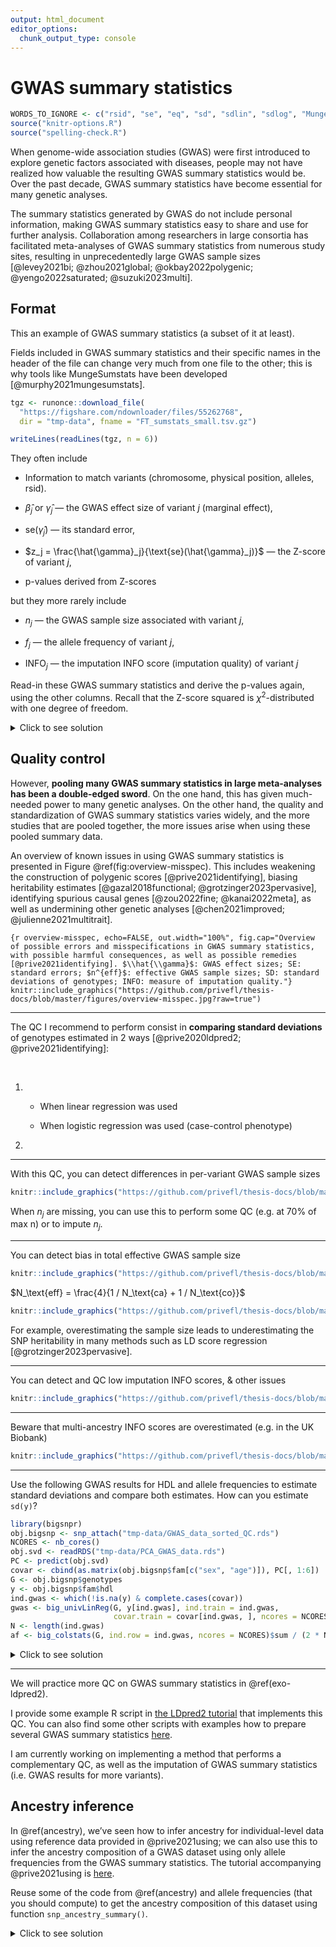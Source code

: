 ```yaml
---
output: html_document
editor_options: 
  chunk_output_type: console
---
```


# GWAS summary statistics

```r
WORDS_TO_IGNORE <- c("rsid", "se", "eq", "sd", "sdlin", "sdlog", "MungeSumstats", "HDL")
source("knitr-options.R")
source("spelling-check.R")
```

When genome-wide association studies (GWAS) were first introduced to explore genetic factors associated with diseases, people may not have realized how valuable the resulting GWAS summary statistics would be. 
Over the past decade, GWAS summary statistics have become essential for many genetic analyses. 

The summary statistics generated by GWAS do not include personal information, making GWAS summary statistics easy to share and use for further analysis. 
Collaboration among researchers in large consortia has facilitated meta-analyses of GWAS summary statistics from numerous study sites, resulting in unprecedentedly large GWAS sample sizes [@levey2021bi; @zhou2021global; @okbay2022polygenic; @yengo2022saturated; @suzuki2023multi].

## Format

This an example of GWAS summary statistics (a subset of it at least). 

:::: {.infobox .caution}
Fields included in GWAS summary statistics and their specific names in the header of the file can change very much from one file to the other; this is why tools like MungeSumstats have been developed [@murphy2021mungesumstats].
::::

```r
tgz <- runonce::download_file(
  "https://figshare.com/ndownloader/files/55262768", 
  dir = "tmp-data", fname = "FT_sumstats_small.tsv.gz")

writeLines(readLines(tgz, n = 6))
```

They often include

- Information to match variants (chromosome, physical position, alleles, rsid).

- $\hat{\beta}_j$ or $\hat{\gamma}_j$ &mdash; the GWAS effect size of variant $j$ (marginal effect), 

- $\text{se}(\hat{\gamma}_j)$ &mdash; its standard error,

- $z_j = \frac{\hat{\gamma}_j}{\text{se}(\hat{\gamma}_j)}$ &mdash; the Z-score of variant $j$,

- p-values derived from Z-scores

but they more rarely include

- $n_j$ &mdash; the GWAS sample size associated with variant $j$, 

- $f_j$ &mdash; the allele frequency of variant $j$,

- $\text{INFO}_j$ &mdash; the imputation INFO score (imputation quality) of variant $j$

:::: {.infobox .exo}
Read-in these GWAS summary statistics and derive the p-values again, using the other columns. Recall that the Z-score squared is $\chi^2$-distributed with one degree of freedom.
::::

<details>
<summary>Click to see solution</summary>
```r
(sumstats <- bigreadr::fread2(tgz))
chi2 <- with(sumstats, (beta / standard_error)^2)
pval <- pchisq(chi2, df = 1, lower.tail = FALSE)
plot(pval, sumstats$p_value, log = "xy"); abline(0, 1, col = "red")
```
</details>


## Quality control

However, **pooling many GWAS summary statistics in large meta-analyses has been a double-edged sword**. On the one hand, this has given much-needed power to many genetic analyses. On the other hand, the quality and standardization of GWAS summary statistics varies widely, and the more studies that are pooled together, the more issues arise when using these pooled summary data.

An overview of known issues in using GWAS summary statistics is presented in Figure \@ref(fig:overview-misspec). This includes weakening the construction of polygenic scores [@prive2021identifying], biasing heritability estimates [@gazal2018functional; @grotzinger2023pervasive], identifying spurious causal genes [@zou2022fine; @kanai2022meta], as well as undermining other genetic analyses [@chen2021improved; @julienne2021multitrait].

```{r overview-misspec, echo=FALSE, out.width="100%", fig.cap="Overview of possible errors and misspecifications in GWAS summary statistics, with possible harmful consequences, as well as possible remedies [@prive2021identifying]. $\\hat{\\gamma}$: GWAS effect sizes; SE: standard errors; $n^{eff}$: effective GWAS sample sizes; SD: standard deviations of genotypes; INFO: measure of imputation quality."}
knitr::include_graphics("https://github.com/privefl/thesis-docs/blob/master/figures/overview-misspec.jpg?raw=true")
```

---

The QC I recommend to perform consist in **comparing standard deviations** of genotypes estimated in 2 ways [@prive2020ldpred2; @prive2021identifying]:

<br>

1.  - When linear regression was used 
    \begin{equation}
    \text{sd}(G_j) \approx \dfrac{\text{sd}(y)}{\sqrt{n_j \cdot \text{se}(\hat{\gamma}_j)^2 + \hat{\gamma}_j^2}} (\#eq:sdlin)
    \end{equation}

    - When logistic regression was used (case-control phenotype)
    \begin{equation}\label{eq:approx-sd-log}
    \text{sd}(G_j) \approx \dfrac{2}{\sqrt{n_j^\text{eff} \cdot \text{se}(\hat{\gamma}_j)^2 + \hat{\gamma}_j^2}} (\#eq:sdlog)
    \end{equation}
<br>
2. \begin{equation}
\text{sd}(G_j) \approx \sqrt{2 \cdot f_j \cdot (1 - f_j) \cdot \text{INFO}_j} (\#eq:sdaf)
\end{equation}

---

With this QC, you can detect differences in per-variant GWAS sample sizes

```r
knitr::include_graphics("https://github.com/privefl/thesis-docs/blob/master/figures/simu-qc-plot.jpg?raw=true")
```

When $n_j$ are missing, you can use this to perform some QC (e.g. at 70% of max n) or to impute $n_j$. 

---

You can detect bias in total effective GWAS sample size

```r
knitr::include_graphics("https://github.com/privefl/thesis-docs/blob/master/figures/cad_quick_qc.png?raw=true")
```

$N_\text{eff} = \frac{4}{1 / N_\text{ca} + 1 / N_\text{co}}$

```r
knitr::include_graphics("https://github.com/privefl/thesis-docs/blob/master/figures/cad_neff_perstudy.png?raw=true")
```

For example, overestimating the sample size leads to underestimating the SNP heritability in many methods such as LD score regression [@grotzinger2023pervasive].

---

You can detect and QC low imputation INFO scores, & other issues

```r
knitr::include_graphics("https://github.com/privefl/thesis-docs/blob/master/figures/brca_onco_qc.png?raw=true")
```

---

Beware that multi-ancestry INFO scores are overestimated (e.g. in the UK Biobank)

```r
knitr::include_graphics("https://github.com/privefl/thesis-docs/blob/master/figures/overestim-info.png?raw=true")
```

---

:::: {.infobox .exo}
Use the following GWAS results for HDL and allele frequencies to estimate standard deviations and compare both estimates. How can you estimate `sd(y)`?
::::

```r
library(bigsnpr)
obj.bigsnp <- snp_attach("tmp-data/GWAS_data_sorted_QC.rds")
NCORES <- nb_cores()
obj.svd <- readRDS("tmp-data/PCA_GWAS_data.rds")
PC <- predict(obj.svd)
covar <- cbind(as.matrix(obj.bigsnp$fam[c("sex", "age")]), PC[, 1:6])
G <- obj.bigsnp$genotypes
y <- obj.bigsnp$fam$hdl
ind.gwas <- which(!is.na(y) & complete.cases(covar))
gwas <- big_univLinReg(G, y[ind.gwas], ind.train = ind.gwas,
                       covar.train = covar[ind.gwas, ], ncores = NCORES)
N <- length(ind.gwas)
af <- big_colstats(G, ind.row = ind.gwas, ncores = NCORES)$sum / (2 * N)
```

<details>
<summary>Click to see solution</summary>

```r
sd_y <- with(gwas, quantile(sqrt(0.5 * (N * std.err^2 + estim^2)), 0.01))
c(sd(y[ind.gwas]), sd_y)
sd_ss <- sd_y / with(gwas, sqrt(N * std.err^2 + estim^2))
sd_af <- sqrt(2 * af * (1 - af))

library(ggplot2)
ggplot(dplyr::slice_sample(data.frame(sd_af, sd_ss), n = 100e3)) +
  geom_point(aes(sd_af, sd_ss), alpha = 0.5) +
  theme_bigstatsr(0.9) +
  geom_abline(linetype = 2, color = "red") +
  labs(x = "Standard deviations derived from the allele frequencies",
       y = "Standard deviations derived from the summary statistics")
```

```r
nb_na <- big_counts(G$copy(CODE_012), ind.row = ind.gwas)[4, ]
ggplot(dplyr::slice_sample(data.frame(sd_af, sd_ss, nb_na), n = 100e3)) +
  geom_point(aes(sd_af, sd_ss, color = nb_na), alpha = 0.5) +
  theme_bigstatsr(0.9) +
  scale_color_viridis_c(direction = -1, trans = "sqrt") +
  geom_abline(linetype = 2, color = "red") +
  labs(x = "Standard deviations derived from the allele frequencies",
       y = "Standard deviations derived from the summary statistics")
```

</details>

---

We will practice more QC on GWAS summary statistics in \@ref(exo-ldpred2).

I provide some example R script in [the LDpred2 tutorial](https://privefl.github.io/bigsnpr/articles/LDpred2.html) that implements this QC. You can also find some other scripts with examples how to prepare several GWAS summary statistics [here](https://github.com/privefl/paper-misspec/tree/main/code).

I am currently working on implementing a method that performs a complementary QC, as well as the imputation of GWAS summary statistics (i.e. GWAS results for more variants).


## Ancestry inference {#ssancestry}

In \@ref(ancestry), we've seen how to infer ancestry for individual-level data using reference data provided in @prive2021using; we can also use this to infer the ancestry composition of a GWAS dataset using only allele frequencies from the GWAS summary statistics. The tutorial accompanying @prive2021using is [here](https://privefl.github.io/bigsnpr/articles/ancestry.html).

:::: {.infobox .exo}
Reuse some of the code from \@ref(ancestry) and allele frequencies (that you should compute) to get the ancestry composition of this dataset using function `snp_ancestry_summary()`.
::::

<details>
<summary>Click to see solution</summary>

```r
library(bigsnpr)
obj.bed <- bed("tmp-data/GWAS_data_sorted_QC.bed")
NCORES <- nb_cores()
```


```r
all_freq <- bigreadr::fread2(
  runonce::download_file(
    "https://figshare.com/ndownloader/files/38019027",  # subset for the tutorial (46 MB)
    # "https://figshare.com/ndownloader/files/31620968",  # for real analyses (849 MB)
    dir = "tmp-data", fname = "ref_freqs.csv.gz"))

projection <- bigreadr::fread2(
  runonce::download_file(
    "https://figshare.com/ndownloader/files/38019024",  # subset for the tutorial (44 MB)
    # "https://figshare.com/ndownloader/files/31620953",  # for real analyses (847 MB)
    dir = "tmp-data", fname = "projection.csv.gz"))

# coefficients to correct for overfitting of PCA
correction <- c(1, 1, 1, 1.008, 1.021, 1.034, 1.052, 1.074, 1.099,
                1.123, 1.15, 1.195, 1.256, 1.321, 1.382, 1.443)
```

```r
# match variants between the two datasets
library(dplyr)
matched <- obj.bed$map %>%
  transmute(chr = chromosome, pos = physical.pos, a1 = allele1, a0 = allele2) %>%
  mutate(beta = 1) %>%
  snp_match(all_freq[1:5]) %>%
  print()

# further subsetting on missing values
counts <- bed_counts(obj.bed, ind.col = matched$`_NUM_ID_.ss`, ncores = NCORES)
ind <- which((counts[4, ] / nrow(obj.bed)) < 0.05)
matched2 <- matched[ind, ]

# compute allele frequencies
af <- bed_MAF(obj.bed, ind.col = matched2$`_NUM_ID_.ss`)$af
af2 <- ifelse(matched2$beta > 0, af, 1 - af)

# get ancestry composition
res <- snp_ancestry_summary(
  freq = af2,
  info_freq_ref = all_freq[matched2$`_NUM_ID_`, -(1:5)],
  projection = projection[matched2$`_NUM_ID_`, -(1:5)],
  correction = correction
)
res
```

```r
group <- colnames(all_freq)[-(1:5)]
group[group %in% c("Scandinavia", "United Kingdom", "Ireland")]   <- "Europe (North West)"
group[group %in% c("Europe (South East)", "Europe (North East)")] <- "Europe (East)"
grp_fct <- factor(group, unique(group))

final_res <- tapply(res, grp_fct, sum)
round(100 * final_res, 1)
```

</details>
